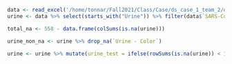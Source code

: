 


```r
data <- read_excel('/home/tonnar/Fall2021/Class/Case/ds_case_1_team_2/data/dataset.xlsx')
urine <- data %>% select(starts_with("Urine")) %>% filter(data$`SARS-Cov-2 exam result` == 'positive')

total_na <- 558 - data.frame(colSums(is.na(urine)))

urine_non_na <- urine %>% drop_na(`Urine - Color`)

urine <- urine %>% mutate(urine_test = ifelse(rowSums(is.na(urine)) < 18, 1, 0))

```




